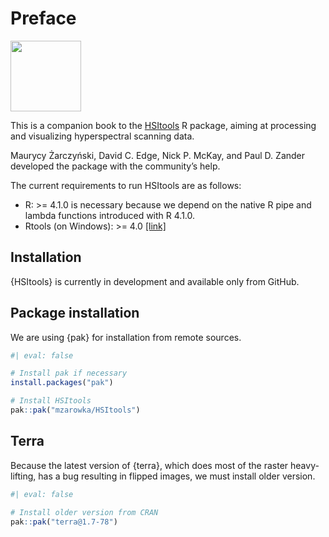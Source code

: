 # Preface {.unnumbered}

[![](figures/package_logo.png){fig-alt="HSItools logo" fig-align="left" width="113"}](https://github.com/mzarowka/HSItools/)

This is a companion book to the [HSItools](https://mzarowka.github.io/HSItools/ "https://mzarowka.github.io/HSItools/") R package, aiming at processing and visualizing hyperspectral scanning data.

Maurycy Żarczyński, David C. Edge, Nick P. McKay, and Paul D. Zander developed the package with the community's help.

The current requirements to run HSItools are as follows:

-   R: \>= 4.1.0 is necessary because we depend on the native R pipe and lambda functions introduced with R 4.1.0.
-   Rtools (on Windows): \>= 4.0 [\[link\]](https://cran.r-project.org/bin/windows/Rtools/rtools40.html "Rtools on CRAN")

## Installation

{HSItools} is currently in development and available only from GitHub.

::: callout-tip
## Package installation

We are using {pak} for installation from remote sources.
:::

```r
#| eval: false

# Install pak if necessary
install.packages("pak")

# Install HSItools
pak::pak("mzarowka/HSItools")
```

::: callout-important
## Terra

Because the latest version of {terra}, which does most of the raster heavy-lifting, has a bug resulting in flipped images, we must install older version.
:::

```r
#| eval: false

# Install older version from CRAN
pak::pak("terra@1.7-78")
```
